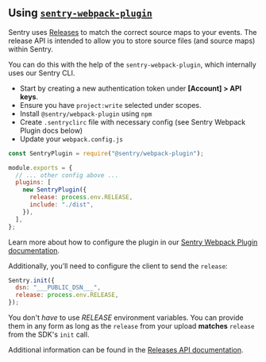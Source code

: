 ## Using [`sentry-webpack-plugin`](https://github.com/getsentry/sentry-webpack-plugin)

Sentry uses [Releases](/product/releases/) to match the correct source maps to your events. The release API is intended to allow you to store source files (and source maps) within Sentry.

You can do this with the help of the `sentry-webpack-plugin`, which internally uses our Sentry CLI.

- Start by creating a new authentication token under **[Account] > API keys**.
- Ensure you have `project:write` selected under scopes.
- Install `@sentry/webpack-plugin` using `npm`
- Create `.sentryclirc` file with necessary config (see Sentry Webpack Plugin docs below)
- Update your `webpack.config.js`

```javascript
const SentryPlugin = require("@sentry/webpack-plugin");

module.exports = {
  // ... other config above ...
  plugins: [
    new SentryPlugin({
      release: process.env.RELEASE,
      include: "./dist",
    }),
  ],
};
```

Learn more about how to configure the plugin in our [Sentry Webpack Plugin documentation](https://github.com/getsentry/sentry-webpack-plugin).

Additionally, you’ll need to configure the client to send the `release`:

```javascript
Sentry.init({
  dsn: "___PUBLIC_DSN___",
  release: process.env.RELEASE,
});
```

<Note>

You don't _have_ to use _RELEASE_ environment variables. You can provide them in any form as long as the `release` from your upload **matches** `release` from the SDK's `init` call.

</Note>

Additional information can be found in the [Releases API documentation](/api/releases/).
